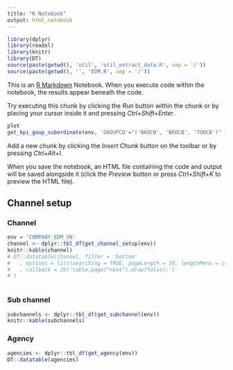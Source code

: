 ```yaml
---
title: "R Notebook"
output: html_notebook
---
```

```r
library(dplyr)
library(readxl)
library(knitr)
library(DT)
source(paste(getwd(), 'util', 'util_extract_data.R', sep = '/'))
source(paste(getwd(), '', 'EDM.R', sep = '/'))
```



This is an [R Markdown](http://rmarkdown.rstudio.com) Notebook. When you execute code within the notebook, the results appear beneath the code. 

Try executing this chunk by clicking the *Run* button within the chunk or by placing your cursor inside it and pressing *Ctrl+Shift+Enter*. 

```r
plot
get_kpi_goup_subordinate(env, 'GROUPCD'="('BKOCB', 'BROCB', 'TOOCB')" )
```

Add a new chunk by clicking the *Insert Chunk* button on the toolbar or by pressing *Ctrl+Alt+I*.

When you save the notebook, an HTML file containing the code and output will be saved alongside it (click the *Preview* button or press *Ctrl+Shift+K* to preview the HTML file).


## Channel setup {.tabset}
### Channel
```r
env = 'COMPANY_EDM_VN'
channel <- dplyr::tbl_df(get_channel_setup(env)) 
knitr::kable(channel)
# DT::datatable(channel, filter = 'bottom'
#   , options = list(searching = TRUE, pageLength = 10, lengthMenu = c(5, 10, 15, 20))
#   , callback = JS('table.page("next").draw(false);')
# )



```

### Sub channel
```r
subchannels <- dplyr::tbl_df(get_subchannel(env)) 
knitr::kable(subchannels)
```

### Agency

```r
agencies <- dplyr::tbl_df(get_agency(env))
DT::datatable(agencies)
```